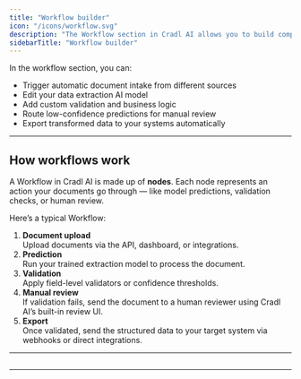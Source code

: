```yaml
---
title: "Workflow builder"
icon: "/icons/workflow.svg"
description: "The Workflow section in Cradl AI allows you to build complex automations that interact with your data sources. "
sidebarTitle: "Workflow builder"
---
```


In the workflow section, you can:

- Trigger automatic document intake from different sources
- Edit your data extraction AI model
- Add custom validation and business logic
- Route low-confidence predictions for manual review
- Export transformed data to your systems automatically

---

## How workflows work

A Workflow in Cradl AI is made up of **nodes**. Each node represents an action your documents go through — like model predictions, validation checks, or human review.

Here’s a typical Workflow:

1. **Document upload**\
   Upload documents via the API, dashboard, or integrations.
2. **Prediction**\
   Run your trained extraction model to process the document.
3. **Validation**\
   Apply field-level validators or confidence thresholds.
4. **Manual review**\
   If validation fails, send the document to a human reviewer using Cradl AI’s built-in review UI.
5. **Export**\
   Once validated, send the structured data to your target system via webhooks or direct integrations.

---

## 

---

## 